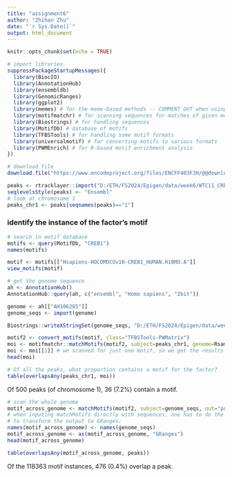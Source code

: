 ```yaml
---
title: "assignment6"
author: "Zhihan Zhu"
date: "`r Sys.Date()`"
output: html_document
---
```


```r
knitr::opts_chunk$set(echo = TRUE)
```

```r
# import libraries
suppressPackageStartupMessages({
  library(BiocIO)
  library(AnnotationHub)
  library(ensembldb)
  library(GenomicRanges)
  library(ggplot2)
  library(memes) # for the meme-based methods -- COMMENT OUT when using alternatives
  library(motifmatchr) # for scanning sequences for matches of given motifs
  library(Biostrings) # for handling sequences
  library(MotifDb) # database of motifs
  library(TFBSTools) # for handling some motif formats
  library(universalmotif) # for converting motifs to various formats
  library(PWMEnrich) # for R-based motif enrichment analysis
})
```


```r
# download file
download.file("https://www.encodeproject.org/files/ENCFF403FJH/@@download/ENCFF403FJH.bed.gz", "D:/ETH/FS2024/Epigen/data/week6/WTC11_CREB1_ENCFF403FJH.bed.gz")
```

```r
peaks <- rtracklayer::import("D:/ETH/FS2024/Epigen/data/week6/WTC11_CREB1_ENCFF403FJH.bed.gz", format="NarrowPeak")
seqlevelsStyle(peaks) <- "Ensembl"
# look at chromosome 1
peaks_chr1 <- peaks[seqnames(peaks)=="1"]
```

### identify the instance of the factor's motif

```r
# search in motif database
motifs <- query(MotifDb, "CREB1")
names(motifs)
```

```r
motif <- motifs[["Hsapiens-HOCOMOCOv10-CREB1_HUMAN.H10MO.A"]]
view_motifs(motif)
```

```r
# get the genome sequence
ah <- AnnotationHub()
AnnotationHub::query(ah, c("ensembl", "Homo sapiens", "2bit"))
```

```r
genome <- ah[["AH106285"]]
genome_seqs <- import(genome)
```

```r
Biostrings::writeXStringSet(genome_seqs, "D:/ETH/FS2024/Epigen/data/week6/genome.fa")
```

```r
motif2 <- convert_motifs(motif, class="TFBSTools-PWMatrix")
moi <- motifmatchr::matchMotifs(motif2, subject=peaks_chr1, genome=Rsamtools::FaFile("D:/ETH/FS2024/Epigen/data/week6/genome.fa"), out="positions")
moi <- moi[[1]] # we scanned for just one motif, so we get the results for that motif
head(moi)
```

```r
# Of all the peaks, what proportion contains a motif for the factor?
table(overlapsAny(peaks_chr1, moi))
```

Of 500 peaks (of chromosome 1), 36 (7.2%) contain a motif.

```r
# scan the whole genome
motif_across_genome <- matchMotifs(motif2, subject=genome_seqs, out="positions")[[1]]
# when inputing matchMotifs directly with sequences, one has to do the following 
# to transform the output to GRanges:
names(motif_across_genome) <- names(genome_seqs)
motif_across_genome <- as(motif_across_genome, "GRanges")
head(motif_across_genome)
```

```r
table(overlapsAny(motif_across_genome, peaks))
```

Of the 118363 motif instances, 476 (0.4%) overlap a peak.
